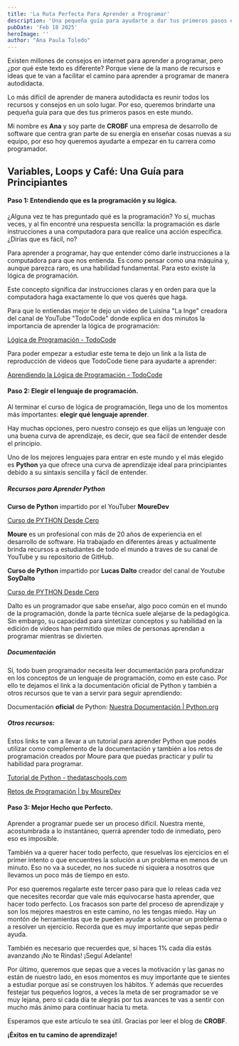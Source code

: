 ```yaml
---
title: 'La Ruta Perfecta Para Aprender a Programar'
description: 'Una pequeña guía para ayudarte a dar tus primeros pasos en la programación.'
pubDate: 'Feb 18 2025'
heroImage: ''
author: "Ana Paula Toledo"
---
```


Existen millones de consejos en internet para aprender a programar, pero ¿por qué este texto es diferente? Porque viene de la mano de recursos e ideas que te van a facilitar el camino para aprender a programar de manera autodidacta. 

Lo más difícil de aprender de manera autodidacta es reunir todos los recursos y consejos en un solo lugar. Por eso, queremos brindarte una pequeña guía para que des tus primeros pasos en este mundo.

Mi nombre es **Ana** y soy parte de **CROBF** una empresa de desarrollo de software que centra gran parte de su energía en enseñar cosas nuevas a su equipo, por eso hoy queremos ayudarte a empezar en tu carrera como programador. 

## Variables, Loops y Café: Una Guía para Principiantes

#### Paso 1: Entendiendo que es la programación y su lógica.

¿Alguna vez te has preguntado qué es la programación? Yo sí, muchas veces, y al fin encontré una respuesta sencilla: la programación es darle instrucciones a una computadora para que realice una acción específica. ¿Dirías que es fácil, no?

Para aprender a programar, hay que entender cómo darle instrucciones a la computadora para que nos entienda. Es como pensar como una máquina y, aunque parezca raro, es una habilidad fundamental. Para esto existe la lógica de programación. 

Este concepto significa dar instrucciones claras y en orden para que la computadora haga exactamente lo que vos querés que haga. 

Para que lo entiendas mejor te dejo un video de Luisina "La Inge" creadora del canal de YouTube "TodoCode" donde explica en dos minutos la importancia de aprender la lógica de programación:

[Lógica de Programación - TodoCode](https://youtu.be/wq_Tz96Nbbg?si=SJOEw9M10Yarn4_O)

Para poder empezar a estudiar este tema te dejo un link a la lista de reproducción de videos que TodoCode tiene para ayudarte a aprender:

[Aprendiendo la Lógica de Programación - TodoCode](https://youtube.com/playlist?list=PLQxX2eiEaqbzRVxjkstjLmmn9enb0x3zi&si=PN5iXrHz2enIG6mh)

#### Paso 2: Elegir el lenguaje de programación.

Al terminar el curso de lógica de programación, llega uno de los momentos más importantes: **elegir qué lenguaje aprender**.

Hay muchas opciones, pero nuestro consejo es que elijas un lenguaje con una buena curva de aprendizaje, es decir, que sea fácil de entender desde el principio.

Uno de los mejores lenguajes para entrar en este mundo y el más elegido es **Python** ya que ofrece una curva de aprendizaje ideal para principiantes debido a su sintaxis sencilla y fácil de entender. 

##### Recursos para Aprender Python

**Curso de Python** impartido por el YouTuber **MoureDev**

[Curso de PYTHON Desde Cero](https://youtube.com/playlist?list=PLNdFk2_brsRdgQXLIlKBXQDeRf3qvXVU_&si=1N9W8udOOFUwa2IH)

**Moure** es un profesional con más de 20 años de experiencia en el desarrollo de software. Ha trabajado en diferentes áreas y actualmente brinda recursos a estudiantes de todo el mundo a traves de su canal de YouTube y su repositorio de GitHub. 

**Curso de Python** impartido por **Lucas Dalto** creador del canal de Youtube **SoyDalto**

[Curso de PYTHON Desde Cero](https://youtu.be/nKPbfIU442g?si=RVverrLy-WJ6J-8m)

Dalto es un programador que sabe enseñar, algo poco común en el mundo de la programación, donde la parte técnica suele alejarse de la pedagógica. Sin embargo, su capacidad para sintetizar conceptos y su habilidad en la edición de videos han permitido que miles de personas aprendan a programar mientras se divierten.

##### Documentación

Sí, todo buen programador necesita leer documentación para profundizar en los conceptos de un lenguaje de programación, como en este caso. Por ello te dejamos el link a la documentación oficial de Python y también a otros recursos que te van a servir para seguir aprendiendo: 

Documentación **oficial** de Python:
[Nuestra Documentación | Python.org](https://www.python.org/doc/)

##### Otros recursos:

Estos links te van a llevar a un tutorial para aprender Python que podés utilizar como complemento de la documentación y también a los retos de programación creados por Moure para que puedas practicar y pulir tu habilidad para programar. 

[Tutorial de Python - thedataschools.com](https://thedataschools.com/python.html#:~:text=Python%20es%20un%20lenguaje%20de%20programaci%C3%B3n%20interpretado,%20de%20alto)

[Retos de Programación | by MoureDev](https://retosdeprogramacion.com/)

#### Paso 3: Mejor Hecho que Perfecto. 

Aprender a programar puede ser un proceso difícil. Nuestra mente, acostumbrada a lo instantáneo, querrá aprender todo de inmediato, pero eso es imposible.

También va a querer hacer todo perfecto, que resuelvas los ejercicios en el primer intento o que encuentres la solución a un problema en menos de un minuto. Eso no va a suceder, no nos sucede ni siquiera a nosotros que llevamos un poco más de tiempo en esto. 

Por eso queremos regalarte este tercer paso para que lo releas cada vez que necesites recordar que vale más equivocarse hasta aprender, que hacer todo perfecto. Los fracasos son parte del proceso de aprendizaje y son los mejores maestros en este camino, no les tengas miedo. Hay un montón de herramientas que te pueden ayudar a solucionar un problema o a resolver un ejercicio. Recorda que es muy importante que sepas pedir ayuda. 

También es necesario que recuerdes que, si haces 1% cada día estás avanzando ¡No te Rindas! ¡Seguí Adelante! 

Por último, queremos que sepas que a veces la motivación y las ganas no están de nuestro lado, en esos momentos es muy importante que te sientes a estudiar porque así se construyen los hábitos. Y además que recuerdes festejar tus pequeños logros, a veces la meta de ser programador se ve muy lejana, pero si cada día te alegrás por tus avances te vas a sentir con mucho más ánimo para continuar hacia tu meta. 

Esperamos que este artículo te sea útil. Gracias por leer el blog de **CROBF**.

**¡Éxitos en tu camino de aprendizaje!**

